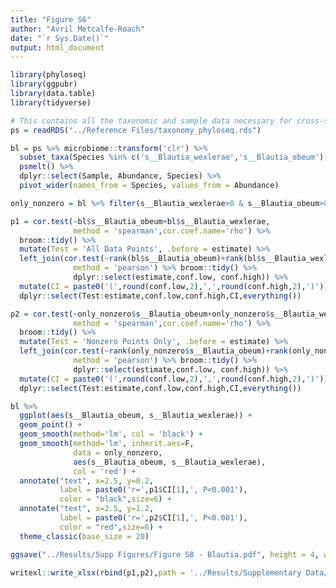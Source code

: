 ```yaml
---
title: "Figure S6"
author: "Avril Metcalfe-Roach"
date: "`r Sys.Date()`"
output: html_document
---
```


```r
library(phyloseq)
library(ggpubr)
library(data.table)
library(tidyverse)

# This contains all the taxonomic and sample data necessary for cross-sectional analyses.
ps = readRDS("../Reference Files/taxonomy_phyloseq.rds")
```

```r
bl = ps %>% microbiome::transform('clr') %>% 
  subset_taxa(Species %in% c('s__Blautia_wexlerae','s__Blautia_obeum')) %>% 
  psmelt() %>% 
  dplyr::select(Sample, Abundance, Species) %>% 
  pivot_wider(names_from = Species, values_from = Abundance) 

only_nonzero = bl %>% filter(s__Blautia_wexlerae>0 & s__Blautia_obeum>0)

p1 = cor.test(~bl$s__Blautia_obeum+bl$s__Blautia_wexlerae, 
              method = 'spearman',cor.coef.name='rho') %>%
  broom::tidy() %>% 
  mutate(Test = 'All Data Points', .before = estimate) %>% 
  left_join(cor.test(~rank(bl$s__Blautia_obeum)+rank(bl$s__Blautia_wexlerae), 
              method = 'pearson') %>% broom::tidy() %>% 
              dplyr::select(estimate,conf.low, conf.high)) %>% 
  mutate(CI = paste0('(',round(conf.low,2),',',round(conf.high,2),')')) %>% 
  dplyr::select(Test:estimate,conf.low,conf.high,CI,everything())

p2 = cor.test(~only_nonzero$s__Blautia_obeum+only_nonzero$s__Blautia_wexlerae, 
              method = 'spearman',cor.coef.name='rho') %>%
  broom::tidy() %>% 
  mutate(Test = 'Nonzero Points Only', .before = estimate) %>% 
  left_join(cor.test(~rank(only_nonzero$s__Blautia_obeum)+rank(only_nonzero$s__Blautia_wexlerae), 
              method = 'pearson') %>% broom::tidy() %>% 
              dplyr::select(estimate,conf.low, conf.high)) %>% 
  mutate(CI = paste0('(',round(conf.low,2),',',round(conf.high,2),')')) %>% 
  dplyr::select(Test:estimate,conf.low,conf.high,CI,everything())

bl %>% 
  ggplot(aes(s__Blautia_obeum, s__Blautia_wexlerae)) +
  geom_point() +
  geom_smooth(method='lm', col = 'black') +
  geom_smooth(method='lm', inherit.aes=F, 
              data = only_nonzero, 
              aes(s__Blautia_obeum, s__Blautia_wexlerae),
              col = 'red') +
  annotate("text", x=2.5, y=0.2, 
           label = paste0('r=',p1$CI[1],', P<0.001'), 
           color = "black",size=6) +
  annotate("text", x=2.5, y=1.2, 
           label = paste0('r=',p2$CI[1],', P<0.001'), 
           color = "red",size=6) +
  theme_classic(base_size = 20)

ggsave("../Results/Supp Figures/Figure S8 - Blautia.pdf", height = 4, width = 4.5)

writexl::write_xlsx(rbind(p1,p2),path = '../Results/Supplementary Data/0. FIGURE STATISTICS/Figure S8.xlsx')
```